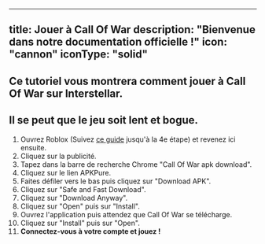 -----
title: Jouer à Call Of War
description: "Bienvenue dans notre documentation officielle !"
icon: "cannon"
iconType: "solid"
---
Ce tutoriel vous montrera comment jouer à Call Of War sur Interstellar.
---
<Warning>Il se peut que le jeu soit lent et bogue.</Warning>
---
1. Ouvrez Roblox (Suivez [ce guide](/robloxfr) jusqu'à la 4e étape) et revenez ici ensuite.
2. Cliquez sur la publicité.
3. Tapez dans la barre de recherche Chrome "Call Of War apk download".
4. Cliquez sur le lien APKPure.
5. Faites défiler vers le bas puis cliquez sur "Download APK".
6. Cliquez sur "Safe and Fast Download".
7. Cliquez sur "Download Anyway".
8. Cliquez sur "Open" puis sur "Install".
9. Ouvrez l'application puis attendez que Call Of War se télécharge.
10. Cliquez sur "Install" puis sur "Open".
11. **Connectez-vous à votre compte et jouez !**

